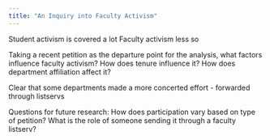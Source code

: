 ```yaml
---
title: "An Inquiry into Faculty Activism"
---
```


Student activism is covered a lot
Faculty activism less so

Taking a recent petition as the departure point for the analysis, what factors influence faculty activism?
  How does tenure influence it? 
  How does department affiliation affect it? 

Clear that some departments made a more concerted effort - forwarded through listservs

Questions for future research: 
  How does participation vary based on type of petition? 
  What is the role of someone sending it through a faculty listserv? 

  
